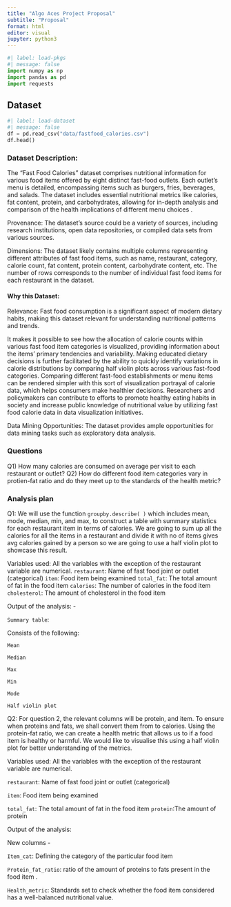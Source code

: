 ```yaml
---
title: "Algo Aces Project Proposal"
subtitle: "Proposal"
format: html
editor: visual
jupyter: python3
---
```


```python
#| label: load-pkgs
#| message: false
import numpy as np
import pandas as pd
import requests
```

## Dataset

```python
#| label: load-dataset
#| message: false
df = pd.read_csv("data/fastfood_calories.csv")
df.head()


```

### Dataset Description:

The "Fast Food Calories" dataset comprises nutritional information for various food items offered by eight distinct fast-food outlets. Each outlet's menu is detailed, encompassing items such as burgers, fries, beverages, and salads. The dataset includes essential nutritional metrics like calories, fat content, protein, and carbohydrates, allowing for in-depth analysis and comparison of the health implications of different menu choices .

Provenance: The dataset's source could be a variety of sources, including research institutions, open data repositories, or compiled data sets from various sources.

Dimensions: The dataset likely contains multiple columns representing different attributes of fast food items, such as name, restaurant, category, calorie count, fat content, protein content, carbohydrate content, etc. The number of rows corresponds to the number of individual fast food items for each restaurant in the dataset.

#### **Why this Dataset:**

Relevance: Fast food consumption is a significant aspect of modern dietary habits, making this dataset relevant for understanding nutritional patterns and trends.

It makes it possible to see how the allocation of calorie counts within various fast food item categories is visualized, providing information about the items' primary tendencies and variability. Making educated dietary decisions is further facilitated by the ability to quickly identify variations in calorie distributions by comparing half violin plots across various fast-food categories. Comparing different fast-food establishments or menu items can be rendered simpler with this sort of visualization portrayal of calorie data, which helps consumers make healthier decisions. Researchers and policymakers can contribute to efforts to promote healthy eating habits in society and increase public knowledge of nutritional value by utilizing fast food calorie data in data visualization initiatives.

Data Mining Opportunities: The dataset provides ample opportunities for data mining tasks such as exploratory data analysis.

### Questions

Q1) How many calories are consumed on average per visit to each restaurant or outlet? Q2) How do different food item categories vary in protien-fat ratio and do they meet up to the standards of the health metric?

### Analysis plan

Q1: We will use the function `groupby.describe( )` which includes mean, mode, median, min, and max, to construct a table with summary statistics for each restaurant item in terms of calories. We are going to sum up all the calories for all the items in a restaurant and divide it with no of items gives avg calories gained by a person so we are going to use a half violin plot to showcase this result.

Variables used: All the variables with the exception of the restaurant variable are numerical. `restaurant`: Name of fast food joint or outlet (categorical) `item`: Food item being examined `total_fat`: The total amount of fat in the food item `calories`: The number of calories in the food item `cholesterol`: The amount of cholesterol in the food item

Output of the analysis: -

`Summary table`:

Consists of the following:

`Mean`

`Median`

`Max`

`Min`

`Mode`

`Half violin plot`

Q2: For question 2, the relevant columns will be protein, and item. To ensure when proteins and fats, we shall convert them from to calories. Using the protein-fat ratio, we can create a health metric that allows us to if a food item is healthy or harmful. We would like to visualise this using a half violin plot for better understanding of the metrics.

Variables used: All the variables with the exception of the restaurant variable are numerical.

`restaurant`: Name of fast food joint or outlet (categorical)

`item`: Food item being examined

`total_fat`: The total amount of fat in the food item `protein`:The amount of protein

Output of the analysis:

New columns -

`Item_cat`: Defining the category of the particular food item

`Protein_fat_ratio`: ratio of the amount of proteins to fats present in the food item .

`Health_metric`: Standards set to check whether the food item considered has a well-balanced nutritional value.